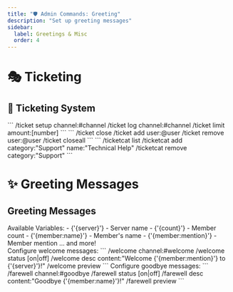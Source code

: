 ```yaml
---
title: "🛡️ Admin Commands: Greeting"
description: "Set up greeting messages"
sidebar:
  label: Greetings & Misc
  order: 4
---
```



# 🎭 Ticketing

## 🎫 Ticketing System

<Tabs>
  <TabItem label="Setup">
    ```
    /ticket setup channel:#channel
    /ticket log channel:#channel
    /ticket limit amount:[number]
    ```
  </TabItem>
  
  <TabItem label="Management">
    ```
    /ticket close
    /ticket add user:@user
    /ticket remove user:@user
    /ticket closeall
    ```
  </TabItem>
  
  <TabItem label="Categories">
    ```
    /ticketcat list
    /ticketcat add category:"Support" name:"Technical Help"
    /ticketcat remove category:"Support"
    ```
  </TabItem>
</Tabs>

# ✨ Greeting Messages

## Greeting Messages

<Aside type="tip">
  Available Variables:
  - {'{server}'} - Server name
  - {'{count}'} - Member count
  - {'{member:name}'} - Member's name
  - {'{member:mention}'} - Member mention
  ... and more!
</Aside>

<Tabs>
  <TabItem label="Welcome">
    Configure welcome messages:
    ```
    /welcome channel:#welcome
    /welcome status [on|off]
    /welcome desc content:"Welcome {'{member:mention}'} to {'{server}'}!"
    /welcome preview
    ```
  </TabItem>
  
  <TabItem label="Farewell">
    Configure goodbye messages:
    ```
    /farewell channel:#goodbye
    /farewell status [on|off]
    /farewell desc content:"Goodbye {'{member:name}'}!"
    /farewell preview
    ```
  </TabItem>
</Tabs>
